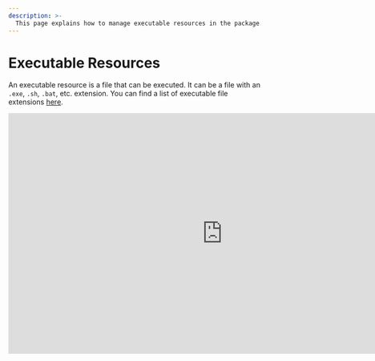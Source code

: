 ```yaml
---
description: >-
  This page explains how to manage executable resources in the package.
---
```



# Executable Resources

An executable resource is a file that can be executed. It can be a file with an `.exe`, `.sh`, `.bat`, etc. extension. You can find a list of executable file extensions [here](https://aerorock.co.nz/list-of-executable-file-extensions-windows/).

<iframe width="853" height="480" src="https://www.youtube.com/embed/43jbVWBO4cQ?si=2SGnJQW5kKza0dsh?rel=0" title="YouTube video player" frameborder="0" allow="fullscreen; accelerometer;" allowfullscreen/>

## Declaration

In case you have resources that are executables, you can declare them in the `.aml` file so that they are copied into the package with their associated execution mode. Simply add the `executable` field as `True`. Let's take the following example, we have a folder `resources` containing three files `app1.py`, `app2.sh`, and `app3`, and the declaration file `.aml`. We want these files to be copied into the package with their associated execution mode.

<FileTree>
  <FileTree.Folder name="playbook" defaultOpen>
    <FileTree.Folder name=".git">
        <FileTree.File name="..." />
    </FileTree.Folder>
    <FileTree.File name=".aiop" />
    <FileTree.Folder name="resources" defaultOpen>
        <FileTree.File name=".aml" />
        <FileTree.File name="app1.py" />
        <FileTree.File name="app2.sh" />
        <FileTree.File name="app3" />
    </FileTree.Folder>
  </FileTree.Folder>
</FileTree>

```yaml {3, 8, 13} filename="resources/.aml" /True/
- source: app1.py
  destination: app1.py
  executable: True
  compatibility:
    - ...
- source: app2.sh
  destination: app2.sh
  executable: True
  compatibility:
    - ...
- source: app3
  destination: app1
  executable: True
  compatibility:
    - ...
```

By default, this field is set to `False`. If you do not declare it, the file will be copied into the package but will not be executable.